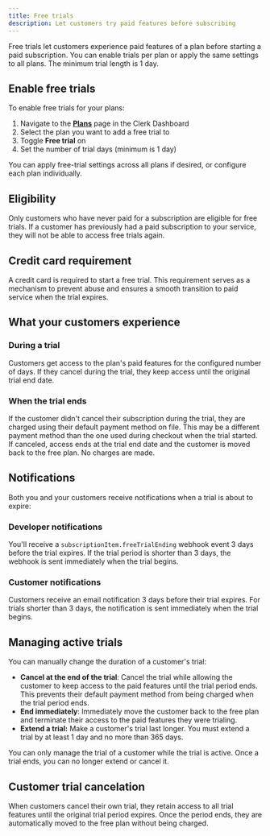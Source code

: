 ```yaml
---
title: Free trials
description: Let customers try paid features before subscribing
---
```


<Include src="_partials/billing/billing-experimental" />

Free trials let customers experience paid features of a plan before starting a paid subscription. You can enable trials per plan or apply the same settings to all plans. The minimum trial length is 1 day.

## Enable free trials

To enable free trials for your plans:

1. Navigate to the [**Plans**](https://dashboard.clerk.com/last-active?path=billing/plans) page in the Clerk Dashboard
1. Select the plan you want to add a free trial to
1. Toggle **Free trial** on
1. Set the number of trial days (minimum is 1 day)

You can apply free-trial settings across all plans if desired, or configure each plan individually.

## Eligibility

Only customers who have never paid for a subscription are eligible for free trials. If a customer has previously had a paid subscription to your service, they will not be able to access free trials again.

## Credit card requirement

A credit card is required to start a free trial. This requirement serves as a mechanism to prevent abuse and ensures a smooth transition to paid service when the trial expires.

## What your customers experience

### During a trial

Customers get access to the plan's paid features for the configured number of days.
If they cancel during the trial, they keep access until the original trial end date.

### When the trial ends

If the customer didn't cancel their subscription during the trial, they are charged using their default payment method on file. This may be a different payment method than the one used during checkout when the trial started.
If canceled, access ends at the trial end date and the customer is moved back to the free plan. No charges are made.

## Notifications

Both you and your customers receive notifications when a trial is about to expire:

### Developer notifications

You'll receive a `subscriptionItem.freeTrialEnding` webhook event 3 days before the trial expires. If the trial period is shorter than 3 days, the webhook is sent immediately when the trial begins.

### Customer notifications

Customers receive an email notification 3 days before their trial expires. For trials shorter than 3 days, the notification is sent immediately when the trial begins.

## Managing active trials

You can manually change the duration of a customer's trial:

- **Cancel at the end of the trial**: Cancel the trial while allowing the customer to keep access to the paid features until the trial period ends. This prevents their default payment method from being charged when the trial period ends.
- **End immediately**: Immediately move the customer back to the free plan and terminate their access to the paid features they were trialing.
- **Extend a trial:** Make a customer's trial last longer. You must extend a trial by at least 1 day and no more than 365 days.

You can only manage the trial of a customer while the trial is active. Once a trial ends, you can no longer extend or cancel it.
## Customer trial cancelation

When customers cancel their own trial, they retain access to all trial features until the original trial period expires. Once the period ends, they are automatically moved to the free plan without being charged.
